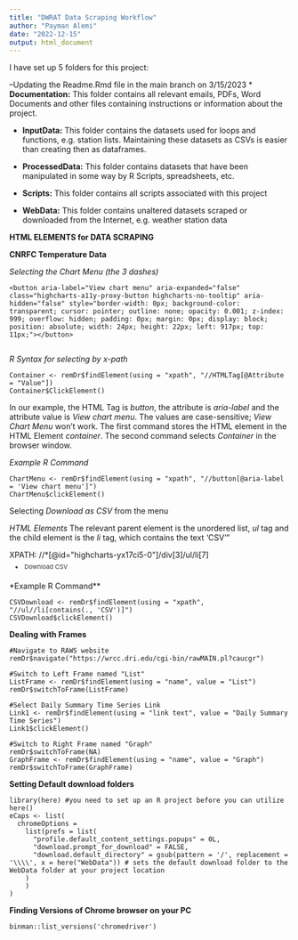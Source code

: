 ```yaml
---
title: "DWRAT Data Scraping Workflow"
author: "Payman Alemi"
date: "2022-12-15"
output: html_document
---
```

I have set up 5 folders for this project:

--Updating the Readme.Rmd file in the main branch on 3/15/2023
* **Documentation:**
This folder contains all relevant emails, PDFs, Word Documents and other files containing instructions or information about the project.

* **InputData:**
This folder contains the datasets used for loops and functions, e.g. station lists. Maintaining these datasets as CSVs is easier than creating then as dataframes.

* **ProcessedData:** 
This folder contains datasets that have been manipulated in some way by R Scripts, spreadsheets, etc.

* **Scripts:** 
This folder contains all scripts associated with this project

* **WebData:** 
This folder contains unaltered datasets scraped or downloaded from the Internet, e.g. weather station data

**HTML ELEMENTS for DATA SCRAPING**

**CNRFC Temperature Data**

*Selecting the Chart Menu (the 3 dashes)*
```
<button aria-label="View chart menu" aria-expanded="false" class="highcharts-a11y-proxy-button highcharts-no-tooltip" aria-hidden="false" style="border-width: 0px; background-color: transparent; cursor: pointer; outline: none; opacity: 0.001; z-index: 999; overflow: hidden; padding: 0px; margin: 0px; display: block; position: absolute; width: 24px; height: 22px; left: 917px; top: 11px;"></button>
  
```
*R Syntax for selecting by x-path*
```
Container <- remDr$findElement(using = "xpath", "//HTMLTag[@Attribute = "Value"])
Container$ClickElement()
```

In our example, the HTML Tag is *button*, the attribute is *aria-label* and the attribute value is *View chart menu*. The values are case-sensitive; *View Chart Menu* won't work. The first command stores the HTML element in the HTML Element *container*. The second command selects *Container* in the browser window.

*Example R Command*
```
ChartMenu <- remDr$findElement(using = "xpath", "//button[@aria-label = 'View chart menu']")
ChartMenu$clickElement()
```

Selecting *Download as CSV* from the menu

*HTML Elements*
The relevant parent element is the unordered list, *ul* tag and the child element is the *li* tag, which contains the text 'CSV'"

XPATH: //*[@id="highcharts-yx17ci5-0"]/div[3]/ul/li[7]
<li class="highcharts-menu-item" tabindex="-1" style="cursor: pointer; padding: 0.5em 1em; color: rgb(51, 51, 51); background: none; font-size: 11px; transition: background 250ms ease 0s, color 250ms ease 0s;">Download CSV</li>

*Example R Command**
```
CSVDownload <- remDr$findElement(using = "xpath", "//ul//li[contains(., 'CSV')]")
CSVDownload$clickElement()
```

**Dealing with Frames**
```
#Navigate to RAWS website
remDr$navigate("https://wrcc.dri.edu/cgi-bin/rawMAIN.pl?caucgr")

#Switch to Left Frame named "List"
ListFrame <- remDr$findElement(using = "name", value = "List")
remDr$switchToFrame(ListFrame)

#Select Daily Summary Time Series Link
Link1 <- remDr$findElement(using = "link text", value = "Daily Summary Time Series")
Link1$clickElement()

#Switch to Right Frame named "Graph"
remDr$switchToFrame(NA)
GraphFrame <- remDr$findElement(using = "name", value = "Graph")
remDr$switchToFrame(GraphFrame)
```

**Setting Default download folders**
```
library(here) #you need to set up an R project before you can utilize here()
eCaps <- list(
  chromeOptions =
    list(prefs = list(
      "profile.default_content_settings.popups" = 0L,
      "download.prompt_for_download" = FALSE,
      "download.default_directory" = gsub(pattern = '/', replacement = '\\\\', x = here("WebData")) # sets the default download folder to the WebData folder at your project location
    )
    )
)
```
**Finding Versions of Chrome browser on your PC**
```
binman::list_versions('chromedriver')
```
